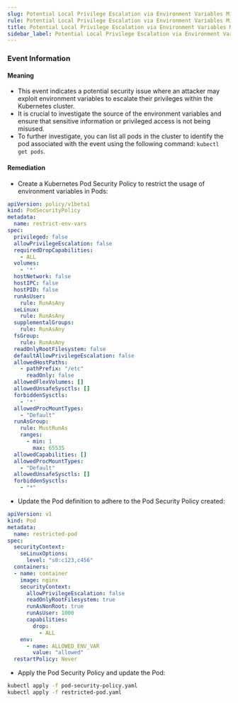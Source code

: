 ```yaml
--- 
slug: Potential Local Privilege Escalation via Environment Variables Misuse
rule: Potential Local Privilege Escalation via Environment Variables Misuse
title: Potential Local Privilege Escalation via Environment Variables Misuse
sidebar_label: Potential Local Privilege Escalation via Environment Variables Misuse
---
```



### Event Information

#### Meaning

- This event indicates a potential security issue where an attacker may exploit environment variables to escalate their privileges within the Kubernetes cluster.
- It is crucial to investigate the source of the environment variables and ensure that sensitive information or privileged access is not being misused.
- To further investigate, you can list all pods in the cluster to identify the pod associated with the event using the following command: `kubectl get pods`.



#### Remediation

- Create a Kubernetes Pod Security Policy to restrict the usage of environment variables in Pods:
```yaml
apiVersion: policy/v1beta1
kind: PodSecurityPolicy
metadata:
  name: restrict-env-vars
spec:
  privileged: false
  allowPrivilegeEscalation: false
  requiredDropCapabilities:
    - ALL
  volumes:
    - '*'
  hostNetwork: false
  hostIPC: false
  hostPID: false
  runAsUser:
    rule: RunAsAny
  seLinux:
    rule: RunAsAny
  supplementalGroups:
    rule: RunAsAny
  fsGroup:
    rule: RunAsAny
  readOnlyRootFilesystem: false
  defaultAllowPrivilegeEscalation: false
  allowedHostPaths:
    - pathPrefix: "/etc"
      readOnly: false
  allowedFlexVolumes: []
  allowedUnsafeSysctls: []
  forbiddenSysctls:
    - '*'
  allowedProcMountTypes:
    - "Default"
  runAsGroup:
    rule: MustRunAs
    ranges:
      - min: 1
        max: 65535
  allowedCapabilities: []
  allowedProcMountTypes:
    - "Default"
  allowedUnsafeSysctls: []
  forbiddenSysctls:
    - "*"
```

- Update the Pod definition to adhere to the Pod Security Policy created:
```yaml
apiVersion: v1
kind: Pod
metadata:
  name: restricted-pod
spec:
  securityContext:
    seLinuxOptions:
      level: "s0:c123,c456"
  containers:
  - name: container
    image: nginx
    securityContext:
      allowPrivilegeEscalation: false
      readOnlyRootFilesystem: true
      runAsNonRoot: true
      runAsUser: 1000
      capabilities:
        drop:
          - ALL
    env:
      - name: ALLOWED_ENV_VAR
        value: "allowed"
  restartPolicy: Never
```

- Apply the Pod Security Policy and update the Pod:
```bash
kubectl apply -f pod-security-policy.yaml
kubectl apply -f restricted-pod.yaml
```

